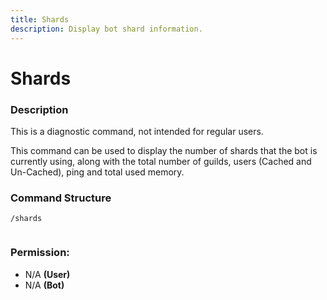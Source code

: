 ```yaml
---
title: Shards
description: Display bot shard information.
---
```




# Shards

### Description

<Callout type="warning">
This is a diagnostic command, not intended for regular users.
</Callout>

This command can be used to display the number of shards that the bot is currently using, along with the total number of guilds, users (Cached and Un-Cached), ping and total used memory.

### Command Structure

```
/shards
```

<figure><img src="https://i.imgur.com/hJfIcbQ.png" alt=""><figcaption></figcaption></figure>

### **Permission:**

* N/A **(User)**
* N/A **(Bot)**
